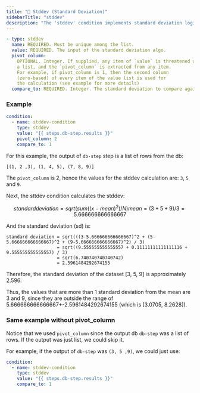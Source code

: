 ```yaml
---
title: "🎯 Stddev (Standard Deviation)"
sidebarTitle: "stddev"
description: "The 'stddev' condition implements standard deviation logic. It takes a list or a list of lists, along with a standard deviation threshold ('compare_to'), and returns all values that are farther away from the mean than the standard deviation."
---
```


```yaml
- type: stddev
  name: REQUIRED. Must be unique among the list.
  value: REQUIRED. The input of the standard deviation algo.
  pivot_column:
    OPTIONAL. Integer. If supplied, any item of `value` is threatened as
    a list, and the `pivot_column` is extracted from any item.
    For example, if pivot_column is 1, then the second column
    (zero-based) of every item of the value list is used for
    the calculation (see example for more details)
  compare_to: REQUIRED. Integer. The standard deviation to compare against.
```

### Example

```yaml
condition:
  - name: stddev-condition
    type: stddev
    value: "{{ steps.db-step.results }}"
    pivot_column: 2
    compare_to: 1
```

For this example, the output of `db-step` step is a list of rows from the db:

`[(1, 2 ,3), (1, 4, 5), (7, 8, 9)]`

The `pivot_column` is 2, hence the values for the stddev calculation are:
`3`, `5` and `9`.

Next, the sttdev condition calculates the stddev:

```math
standard deviation = sqrt(sum((x - mean)^2) / N)
mean = (3 + 5 + 9) / 3 = 5.666666666666667
```

And the standard deviation (sd) is:

```
standard deviation = sqrt(((3-5.666666666666667)^2 + (5-5.666666666666667)^2 + (9-5.666666666666667)^2) / 3)
                   = sqrt((9.555555555555557 + 0.11111111111111116 + 9.555555555555557) / 3)
                   = sqrt(6.740740740740742)
                   = 2.5961484292674155
```

Therefore, the standard deviation of the dataset [3, 5, 9] is approximately 2.596.

Thus, the values that are more than 1 standard deviation from the mean are 3 and 9, since they are outside the range of 5.666666666666667+-2.5961484292674155 (which is [3.0705, 8.2628]).

### Same example without pivot_column

Notice that we used `pivot_column` since the output db `db-step` was a list of rows.
If the output was just list, we could skip it.

For example, if the output of `db-step` was `(3, 5 ,9)`, we could just use:

```yaml
condition:
  - name: stddev-condition
    type: stddev
    value: "{{ steps.db-step.results }}"
    compare_to: 1
```
